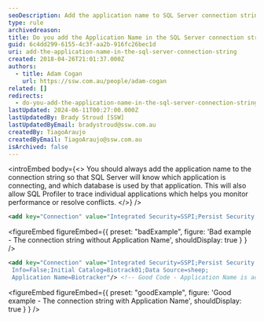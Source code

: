 ```yaml
---
seoDescription: Add the application name to SQL Server connection strings to improve performance monitoring and troubleshooting
type: rule
archivedreason:
title: Do you add the Application Name in the SQL Server connection string?
guid: 6c4dd299-6155-4c3f-aa2b-916fc26bec1d
uri: add-the-application-name-in-the-sql-server-connection-string
created: 2018-04-26T21:01:37.000Z
authors:
  - title: Adam Cogan
    url: https://ssw.com.au/people/adam-cogan
related: []
redirects:
  - do-you-add-the-application-name-in-the-sql-server-connection-string
lastUpdated: 2024-06-11T00:27:00.000Z
lastUpdatedBy: Brady Stroud [SSW]
lastUpdatedByEmail: bradystroud@ssw.com.au
createdBy: TiagoAraujo
createdByEmail: TiagoAraujo@ssw.com.au
isArchived: false
---
```


<introEmbed
  body={<>
You should always add the application name to the connection string so that SQL Server will know which application is connecting, and which database is used by that application. This will also allow SQL Profiler to trace individual applications which helps you monitor performance or resolve conflicts.
  </>}
/>
```xml
<add key="Connection" value="Integrated Security=SSPI;Persist Security Info=False;Initial Catalog=Biotrack01;Data Source=sheep;"/>
```

<figureEmbed figureEmbed={{
  preset: "badExample",
  figure: 'Bad example - The connection string without Application Name',
  shouldDisplay: true
} } />


```xml
<add key="Connection" value="Integrated Security=SSPI;Persist Security
 Info=False;Initial Catalog=Biotrack01;Data Source=sheep;
 Application Name=Biotracker"/> <!-- Good Code - Application Name is added in the connection string. -->
```

<figureEmbed figureEmbed={{
  preset: "goodExample",
  figure: 'Good example - The connection string with Application Name',
  shouldDisplay: true
} } />
